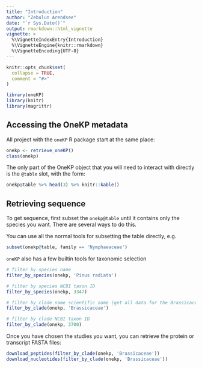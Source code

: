 ```yaml
---
title: "Introduction"
author: "Zebulun Arendsee"
date: "`r Sys.Date()`"
output: rmarkdown::html_vignette
vignette: >
  %\VignetteIndexEntry{Introduction}
  %\VignetteEngine{knitr::rmarkdown}
  %\VignetteEncoding{UTF-8}
---
```


```r
knitr::opts_chunk$set(
  collapse = TRUE,
  comment = "#>"
)
```

```r
library(oneKP)
library(knitr)
library(magrittr)
```

## Accessing the OneKP metadata

All project with the `oneKP` R package start at the same place:

```r
onekp <- retrieve_oneKP()
class(onekp)
```

The only part of the OneKP object that you will need to interact with directly
is the `@table` slot, with the form:

```r
onekp@table %>% head(3) %>% knitr::kable()
```

## Retrieving sequence

To get sequence, first subset the `onekp@table` until it contains only the
species you want. There are several ways to do this.

You can use all the normal tools for subsetting the table directly, e.g.

```r
subset(onekp@table, family == 'Nymphaeaceae')
```

`oneKP` also has a few builtin tools for taxonomic selection


```r
# filter by species name
filter_by_species(onekp, 'Pinus radiata')

# filter by species NCBI taxon ID
filter_by_species(onekp, 3347)

# filter by clade name scientific name (get all data for the Brassicaceae family)
filter_by_clade(onekp, 'Brassicaceae')

# filter by clade NCBI taxon ID
filter_by_clade(onekp, 3700)
```

Once you have chosen the studies you want, you can retrieve the protein or
transcript FASTA files:

```r
download_peptides(filter_by_clade(onekp, 'Brassicaceae'))
download_nucleotides(filter_by_clade(onekp, 'Brassicaceae'))
```
